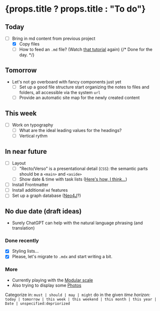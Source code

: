 # {props.title ? props.title : "To do"}

## Today
- [ ] Bring in md content from previous project
    - [x] Copy files
    - [ ] How to feed an `.md` file? (Watch [that tutorial](#) again)
{/* Done for the day. */}
## Tomorrow
- Let's not go overboard with fancy components just yet
    - [ ] Set up a good file structure start organizing the notes to files and folders, all accessible via the system `url`
    - [ ] Provide an automatic site map for the newly created content

## This week
- [ ] Work on typography
    - [ ] What are the ideal leading values for the headings?
    - [ ] Vertical rythm

## In near future
- [ ] Layout
    - [ ] "Recto/Verso" is a presentational detail (`CSS`): the semantic parts should be a `<main>` and `<aside>`
    - [ ] Show date & time with task lists ([Here's how, I think...](https://medium.com/create-a-clocking-in-system-on-react/create-a-react-app-displaying-the-current-date-and-time-using-hooks-21d946971556))
- [ ] Install Frontmatter
- [ ] Install additional `md` features
- [ ] Set up a graph database ([Neo4J](#)?)

## No due date (draft ideas)
- Surely ChatGPT can help with the natural language phrasing (and translation)

### Done recently
- [x] Styling lists...
- [x] Please, let's migrate to `.mdx` and start writing a bit.

### More
- Currently playing with the [Modular scale](/modularscale)
- Also trying to display some [Photos](/photos)

Categorize in: `must | should | may | might` do
           in the given _time horizon:_ `today | tomorrow | this week | this weekend | this month | this year | Date | unspecified:depriorized`
